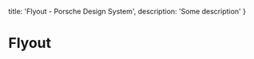 
  title: 'Flyout - Porsche Design System',
  description: 'Some description'
}

# Flyout <ComponentStatus tagName="p-flyout"></ComponentStatus>

<TableOfContents headings={[]} />

